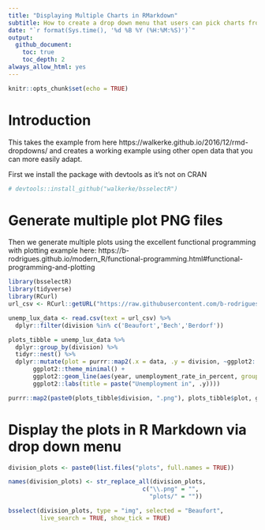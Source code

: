```yaml
---
title: "Displaying Multiple Charts in RMarkdown"
subtitle: How to create a drop down menu that users can pick charts from
date: "`r format(Sys.time(), '%d %B %Y (%H:%M:%S)')`"
output:
  github_document:
    toc: true
    toc_depth: 2
always_allow_html: yes
---
```


```r
knitr::opts_chunk$set(echo = TRUE)
```

# Introduction

This takes the example from here https://walkerke.github.io/2016/12/rmd-dropdowns/ and creates a working example using other open data that you can more easily adapt.

First we install the package with devtools as it's not on CRAN

```r
# devtools::install_github("walkerke/bsselectR")
```

# Generate multiple plot PNG files

Then we generate multiple plots using the excellent functional programming with plotting example here: https://b-rodrigues.github.io/modern_R/functional-programming.html#functional-programming-and-plotting

```r
library(bsselectR)
library(tidyverse)
library(RCurl)
url_csv <- RCurl::getURL("https://raw.githubusercontent.com/b-rodrigues/modern_R/master/datasets/unemployment/all/unemployment_lux_all.csv")

unemp_lux_data <- read.csv(text = url_csv) %>%
  dplyr::filter(division %in% c('Beaufort','Bech','Berdorf'))

plots_tibble = unemp_lux_data %>%
  dplyr::group_by(division) %>%
  tidyr::nest() %>%
  dplyr::mutate(plot = purrr::map2(.x = data, .y = division, ~ggplot2::ggplot(data = .x) +
       ggplot2::theme_minimal() +
       ggplot2::geom_line(aes(year, unemployment_rate_in_percent, group = 1)) +
       ggplot2::labs(title = paste("Unemployment in", .y))))

purrr::map2(paste0(plots_tibble$division, ".png"), plots_tibble$plot, ggplot2::ggsave,path = "plots", dpi = 300)
```

# Display the plots in R Markdown via drop down menu

```r
division_plots <- paste0(list.files("plots", full.names = TRUE))

names(division_plots) <- str_replace_all(division_plots, 
                                      c("\\.png" = "", 
                                        "plots/" = ""))

bsselect(division_plots, type = "img", selected = "Beaufort", 
         live_search = TRUE, show_tick = TRUE)
```
